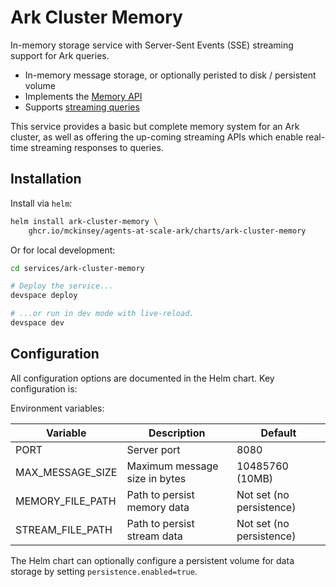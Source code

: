 # Ark Cluster Memory

In-memory storage service with Server-Sent Events (SSE) streaming support for Ark queries.

- In-memory message storage, or optionally peristed to disk / persistent volume
- Implements the [Memory API](/reference/resources/memory#memory-api-specification)
- Supports [streaming queries](/developer-guide/queries/streaming)

This service provides a basic but complete memory system for an Ark cluster, as well as offering the up-coming streaming APIs which enable real-time streaming responses to queries.

## Installation

Install via `helm`:

```bash
helm install ark-cluster-memory \
    ghcr.io/mckinsey/agents-at-scale-ark/charts/ark-cluster-memory
```

Or for local development:

```bash
cd services/ark-cluster-memory

# Deploy the service...
devspace deploy

# ...or run in dev mode with live-reload.
devspace dev
```

## Configuration

All configuration options are documented in the Helm chart. Key configuration is:

Environment variables:

| Variable | Description | Default |
|----------|-------------|---------|
| PORT | Server port | 8080 |
| MAX_MESSAGE_SIZE | Maximum message size in bytes | 10485760 (10MB) |
| MEMORY_FILE_PATH | Path to persist memory data | Not set (no persistence) |
| STREAM_FILE_PATH | Path to persist stream data | Not set (no persistence) |

The Helm chart can optionally configure a persistent volume for data storage by setting `persistence.enabled=true`.
